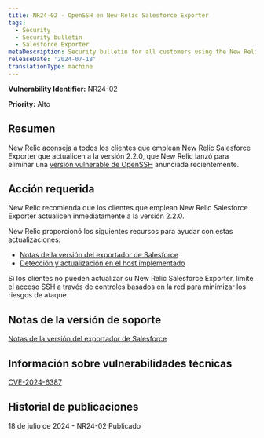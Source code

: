 ```yaml
---
title: NR24-02 - OpenSSH en New Relic Salesforce Exporter
tags:
  - Security
  - Security bulletin
  - Salesforce Exporter
metaDescription: Security bulletin for all customers using the New Relic Salesforce Exporter.
releaseDate: '2024-07-18'
translationType: machine
---
```


<DNT>**Vulnerability Identifier:**</DNT> NR24-02

<DNT>**Priority:**</DNT> Alto

## Resumen

New Relic aconseja a todos los clientes que emplean New Relic Salesforce Exporter que actualicen a la versión 2.2.0, que New Relic lanzó para eliminar una [versión vulnerable de OpenSSH](https://nvd.nist.gov/vuln/detail/CVE-2024-6387) anunciada recientemente.

## Acción requerida

New Relic recomienda que los clientes que emplean New Relic Salesforce Exporter actualicen inmediatamente a la versión 2.2.0.

New Relic proporcionó los siguientes recursos para ayudar con estas actualizaciones:

* [Notas de la versión del exportador de Salesforce](https://github.com/newrelic/newrelic-salesforce-exporter/releases/tag/2.2.0)
* [Detección y actualización en el host implementado](https://github.com/newrelic/newrelic-salesforce-exporter?tab=readme-ov-file#upgrading-on-host-deployments)

Si los clientes no pueden actualizar su New Relic Salesforce Exporter, limite el acceso SSH a través de controles basados en la red para minimizar los riesgos de ataque.

## Notas de la versión de soporte

[Notas de la versión del exportador de Salesforce](https://github.com/newrelic/newrelic-salesforce-exporter/releases/tag/2.2.0)

## Información sobre vulnerabilidades técnicas

[CVE-2024-6387](https://cve.mitre.org/cgi-bin/cvename.cgi?name=CVE-2024-6387)

## Historial de publicaciones

18 de julio de 2024 - NR24-02 Publicado
